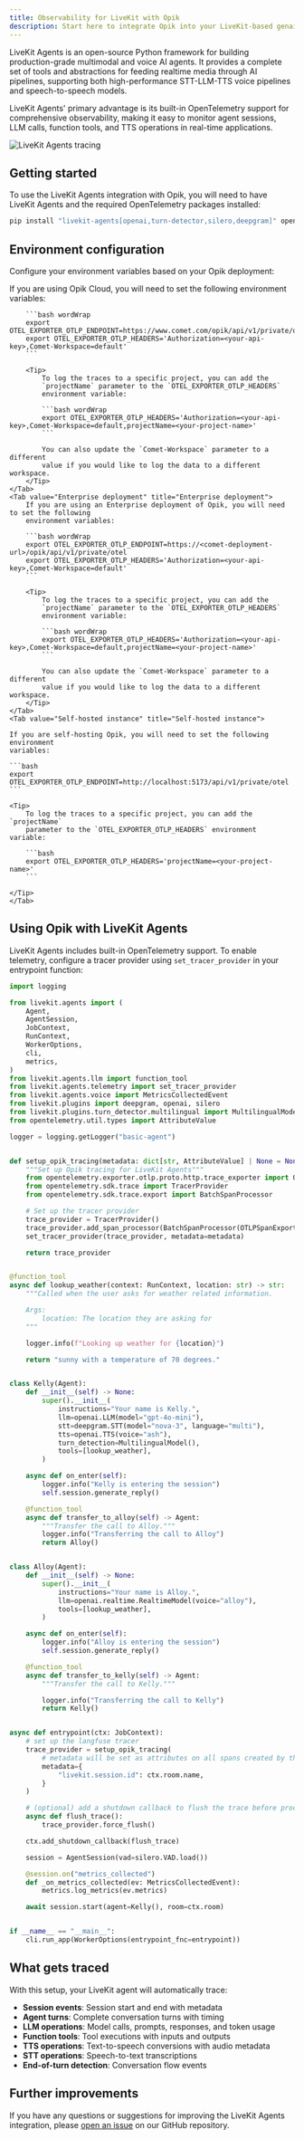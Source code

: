 ```yaml
---
title: Observability for LiveKit with Opik
description: Start here to integrate Opik into your LiveKit-based genai application for end-to-end LLM observability, unit testing, and optimization.
---
```


LiveKit Agents is an open-source Python framework for building production-grade multimodal and voice AI agents. It provides a complete set of tools and abstractions for feeding realtime media through AI pipelines, supporting both high-performance STT-LLM-TTS voice pipelines and speech-to-speech models.

LiveKit Agents' primary advantage is its built-in OpenTelemetry support for comprehensive observability, making it easy to monitor agent sessions, LLM calls, function tools, and TTS operations in real-time applications.

<Frame>
  <img src="/img/tracing/livekit_integration.png" alt="LiveKit Agents tracing" />
</Frame>

## Getting started

To use the LiveKit Agents integration with Opik, you will need to have LiveKit Agents and the required OpenTelemetry packages installed:

```bash
pip install "livekit-agents[openai,turn-detector,silero,deepgram]" opentelemetry-exporter-otlp-proto-http
```

## Environment configuration

Configure your environment variables based on your Opik deployment:

<Tabs>
    <Tab value="Opik Cloud" title="Opik Cloud">
        If you are using Opik Cloud, you will need to set the following
        environment variables:
            
        ```bash wordWrap
        export OTEL_EXPORTER_OTLP_ENDPOINT=https://www.comet.com/opik/api/v1/private/otel
        export OTEL_EXPORTER_OTLP_HEADERS='Authorization=<your-api-key>,Comet-Workspace=default'
        ```

        <Tip>
            To log the traces to a specific project, you can add the
            `projectName` parameter to the `OTEL_EXPORTER_OTLP_HEADERS`
            environment variable:

            ```bash wordWrap
            export OTEL_EXPORTER_OTLP_HEADERS='Authorization=<your-api-key>,Comet-Workspace=default,projectName=<your-project-name>'
            ```

            You can also update the `Comet-Workspace` parameter to a different
            value if you would like to log the data to a different workspace.
        </Tip>
    </Tab>
    <Tab value="Enterprise deployment" title="Enterprise deployment">
        If you are using an Enterprise deployment of Opik, you will need to set the following
        environment variables:

        ```bash wordWrap
        export OTEL_EXPORTER_OTLP_ENDPOINT=https://<comet-deployment-url>/opik/api/v1/private/otel
        export OTEL_EXPORTER_OTLP_HEADERS='Authorization=<your-api-key>,Comet-Workspace=default'
        ```

        <Tip>
            To log the traces to a specific project, you can add the
            `projectName` parameter to the `OTEL_EXPORTER_OTLP_HEADERS`
            environment variable:

            ```bash wordWrap
            export OTEL_EXPORTER_OTLP_HEADERS='Authorization=<your-api-key>,Comet-Workspace=default,projectName=<your-project-name>'
            ```

            You can also update the `Comet-Workspace` parameter to a different
            value if you would like to log the data to a different workspace.
        </Tip>
    </Tab>
    <Tab value="Self-hosted instance" title="Self-hosted instance">

    If you are self-hosting Opik, you will need to set the following environment
    variables:

    ```bash
    export OTEL_EXPORTER_OTLP_ENDPOINT=http://localhost:5173/api/v1/private/otel
    ```

    <Tip>
        To log the traces to a specific project, you can add the `projectName`
        parameter to the `OTEL_EXPORTER_OTLP_HEADERS` environment variable:

        ```bash
        export OTEL_EXPORTER_OTLP_HEADERS='projectName=<your-project-name>'
        ```

    </Tip>
    </Tab>

</Tabs>

## Using Opik with LiveKit Agents

LiveKit Agents includes built-in OpenTelemetry support. To enable telemetry, configure a tracer provider using `set_tracer_provider` in your entrypoint function:

```python
import logging

from livekit.agents import (
    Agent,
    AgentSession,
    JobContext,
    RunContext,
    WorkerOptions,
    cli,
    metrics,
)
from livekit.agents.llm import function_tool
from livekit.agents.telemetry import set_tracer_provider
from livekit.agents.voice import MetricsCollectedEvent
from livekit.plugins import deepgram, openai, silero
from livekit.plugins.turn_detector.multilingual import MultilingualModel
from opentelemetry.util.types import AttributeValue

logger = logging.getLogger("basic-agent")


def setup_opik_tracing(metadata: dict[str, AttributeValue] | None = None):
    """Set up Opik tracing for LiveKit Agents"""
    from opentelemetry.exporter.otlp.proto.http.trace_exporter import OTLPSpanExporter
    from opentelemetry.sdk.trace import TracerProvider
    from opentelemetry.sdk.trace.export import BatchSpanProcessor

    # Set up the tracer provider
    trace_provider = TracerProvider()
    trace_provider.add_span_processor(BatchSpanProcessor(OTLPSpanExporter()))
    set_tracer_provider(trace_provider, metadata=metadata)

    return trace_provider


@function_tool
async def lookup_weather(context: RunContext, location: str) -> str:
    """Called when the user asks for weather related information.

    Args:
        location: The location they are asking for
    """

    logger.info(f"Looking up weather for {location}")

    return "sunny with a temperature of 70 degrees."


class Kelly(Agent):
    def __init__(self) -> None:
        super().__init__(
            instructions="Your name is Kelly.",
            llm=openai.LLM(model="gpt-4o-mini"),
            stt=deepgram.STT(model="nova-3", language="multi"),
            tts=openai.TTS(voice="ash"),
            turn_detection=MultilingualModel(),
            tools=[lookup_weather],
        )

    async def on_enter(self):
        logger.info("Kelly is entering the session")
        self.session.generate_reply()

    @function_tool
    async def transfer_to_alloy(self) -> Agent:
        """Transfer the call to Alloy."""
        logger.info("Transferring the call to Alloy")
        return Alloy()


class Alloy(Agent):
    def __init__(self) -> None:
        super().__init__(
            instructions="Your name is Alloy.",
            llm=openai.realtime.RealtimeModel(voice="alloy"),
            tools=[lookup_weather],
        )

    async def on_enter(self):
        logger.info("Alloy is entering the session")
        self.session.generate_reply()

    @function_tool
    async def transfer_to_kelly(self) -> Agent:
        """Transfer the call to Kelly."""

        logger.info("Transferring the call to Kelly")
        return Kelly()


async def entrypoint(ctx: JobContext):
    # set up the langfuse tracer
    trace_provider = setup_opik_tracing(
        # metadata will be set as attributes on all spans created by the tracer
        metadata={
            "livekit.session.id": ctx.room.name,
        }
    )

    # (optional) add a shutdown callback to flush the trace before process exit
    async def flush_trace():
        trace_provider.force_flush()

    ctx.add_shutdown_callback(flush_trace)

    session = AgentSession(vad=silero.VAD.load())

    @session.on("metrics_collected")
    def _on_metrics_collected(ev: MetricsCollectedEvent):
        metrics.log_metrics(ev.metrics)

    await session.start(agent=Kelly(), room=ctx.room)


if __name__ == "__main__":
    cli.run_app(WorkerOptions(entrypoint_fnc=entrypoint))
```

## What gets traced

With this setup, your LiveKit agent will automatically trace:

- **Session events**: Session start and end with metadata
- **Agent turns**: Complete conversation turns with timing
- **LLM operations**: Model calls, prompts, responses, and token usage
- **Function tools**: Tool executions with inputs and outputs
- **TTS operations**: Text-to-speech conversions with audio metadata
- **STT operations**: Speech-to-text transcriptions
- **End-of-turn detection**: Conversation flow events

## Further improvements

If you have any questions or suggestions for improving the LiveKit Agents integration, please [open an issue](https://github.com/comet-ml/opik/issues/new/choose) on our GitHub repository.
